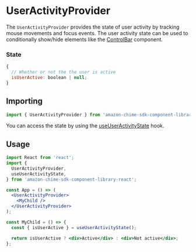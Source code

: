 
<Meta title="SDK Providers/UserActivityProvider" />

# UserActivityProvider

The `UserActivityProvider` provides the state of user activity by tracking mouse movements and focus events. The user activity state can be used to conditionally show/hide elements like the [ControlBar](?path=/docs/ui-components-controlbar--control-bar) component.

### State

```javascript
{
  // Whether or not the the user is active
  isUserActive: boolean | null;
}
```

## Importing

```javascript
import { UserActivityProvider } from 'amazon-chime-sdk-component-library-react';
```

You can access the state by using the [useUserActivityState](/docs/sdk-hooks-useuseractivitystate--page) hook.

## Usage

```jsx
import React from 'react';
import {
  UserActivityProvider,
  useUserActivityState,
} from 'amazon-chime-sdk-component-library-react';

const App = () => (
  <UserActivityProvider>
    <MyChild />
  </UserActivityProvider>
);

const MyChild = () => {
  const { isUserActive } = useUserActivityState();

  return isUserActive ? <div>Active</div> : <div>Not active</div>;
};
```
